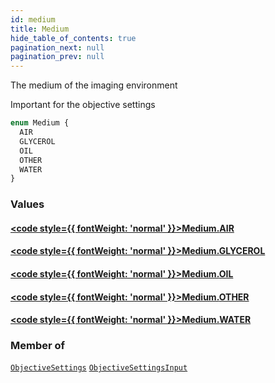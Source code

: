 ```yaml
---
id: medium
title: Medium
hide_table_of_contents: true
pagination_next: null
pagination_prev: null
---
```








The medium of the imaging environment 

Important for the objective settings

```graphql
enum Medium {
  AIR
  GLYCEROL
  OIL
  OTHER
  WATER
}
```


### Values

#### [<code style={{ fontWeight: 'normal' }}>Medium.<b>AIR</b></code>](#) 
> 
> 

#### [<code style={{ fontWeight: 'normal' }}>Medium.<b>GLYCEROL</b></code>](#) 
> 
> 

#### [<code style={{ fontWeight: 'normal' }}>Medium.<b>OIL</b></code>](#) 
> 
> 

#### [<code style={{ fontWeight: 'normal' }}>Medium.<b>OTHER</b></code>](#) 
> 
> 

#### [<code style={{ fontWeight: 'normal' }}>Medium.<b>WATER</b></code>](#) 
> 
> 



### Member of

[`ObjectiveSettings`](/docs/schemas/mikro/objects/objective-settings)  <Badge class="secondary" text="object"/><Bullet />[`ObjectiveSettingsInput`](/docs/schemas/mikro/inputs/objective-settings-input)  <Badge class="secondary" text="input"/>



